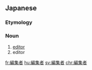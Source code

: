 ==Japanese==
{{ja-kanjitab|へん|しゅう|しゃ|yomi=on}}

===Etymology===
{{suffix|編集|者|sort=へんしゅうしゃ|lang=ja}}

===Noun===
{{ja-noun|へんしゅうしゃ}}

# [[editor]] {{gloss|newspaper editor}}
# editor {{gloss|person who edits}}

[[fr:編集者]]
[[hu:編集者]]
[[sv:編集者]]
[[chr:編集者]]